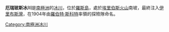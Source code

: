 {{Coord|77|40|S|167|6|E|source:GNIS|display=title}}

'''厄瑞玻斯冰川'''是[[南極洲|南極洲]]的[[冰川|冰川]]，位於[[羅斯島|羅斯島]]，處於[[埃里伯斯火山|埃里伯斯火山]]南坡，最終注入[[伊里布斯灣|伊里布斯灣]]，在1904年由[[羅伯特·斯科特|羅伯特·斯科特]]率領的探險隊命名。

{{DEFAULTSORT:Erebus Glacier}}
[[Category:南極洲冰川|Category:南極洲冰川]]


{{RossIsland-geo-stub}}